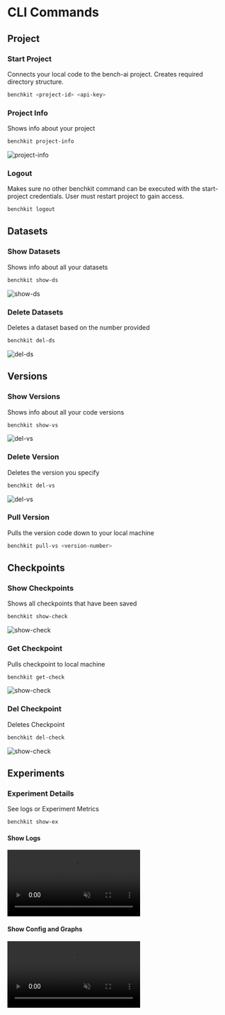 # CLI Commands

## Project

### Start Project

Connects your local code to the bench-ai project. Creates required directory structure.
```bash filename="> Terminal" copy
benchkit <project-id> <api-key>
```

### Project Info

Shows info about your project
```bash filename="> Terminal" copy
benchkit project-info
```
![project-info](https://sofadocsbucket.s3.us-west-2.amazonaws.com/assets/bench-kit/CLI/project-info.png)

### Logout

Makes sure no other benchkit command can be executed with the start-project credentials. User must restart project to gain
access.
```bash filename="> Terminal" copy
benchkit logout
```

## Datasets

### Show Datasets

Shows info about all your datasets
```bash filename="> Terminal" copy
benchkit show-ds
```

![show-ds](https://sofadocsbucket.s3.us-west-2.amazonaws.com/assets/bench-kit/CLI/show-ds.png)
### Delete Datasets

Deletes a dataset based on the number provided
```bash filename="> Terminal" copy
benchkit del-ds
```
![del-ds](https://sofadocsbucket.s3.us-west-2.amazonaws.com/assets/bench-kit/CLI/del-ds.png)

## Versions

### Show Versions

Shows info about all your code versions
```bash filename="> Terminal" copy
benchkit show-vs
```
![del-vs](https://sofadocsbucket.s3.us-west-2.amazonaws.com/assets/bench-kit/CLI/show-vs.png)

### Delete Version

Deletes the version you specify
```bash filename="> Terminal" copy
benchkit del-vs
```
![del-vs](https://sofadocsbucket.s3.us-west-2.amazonaws.com/assets/bench-kit/CLI/del-vs.png)

### Pull Version

Pulls the version code down to your local machine
```bash filename="> Terminal" copy
benchkit pull-vs <version-number>
```

## Checkpoints

### Show Checkpoints

Shows all checkpoints that have been saved
```bash filename="> Terminal" copy
benchkit show-check
```
![show-check](https://sofadocsbucket.s3.us-west-2.amazonaws.com/assets/bench-kit/CLI/show-check.png)
### Get Checkpoint

Pulls checkpoint to local machine
```bash filename="> Terminal" copy
benchkit get-check
```
![show-check](https://sofadocsbucket.s3.us-west-2.amazonaws.com/assets/bench-kit/CLI/get-check.png)

### Del Checkpoint

Deletes Checkpoint
```bash filename="> Terminal" copy
benchkit del-check
```
![show-check](https://sofadocsbucket.s3.us-west-2.amazonaws.com/assets/bench-kit/CLI/del-check.png)

## Experiments

### Experiment Details

See logs or Experiment Metrics
```bash filename="> Terminal" copy
benchkit show-ex
```

#### Show Logs

<video controls loop muted autoPlay>
        <source src="https://sofadocsbucket.s3.us-west-2.amazonaws.com/assets/bench-kit/CLI/show-ex-logs.mp4" type="video/mp4" />
        Your browser does not support the video tag.
</video>

#### Show Config and Graphs

<video controls loop muted autoPlay>
        <source src="https://sofadocsbucket.s3.us-west-2.amazonaws.com/assets/Tutorials/train-script/show_graphs.mp4" type="video/mp4" />
        Your browser does not support the video tag.
</video>




